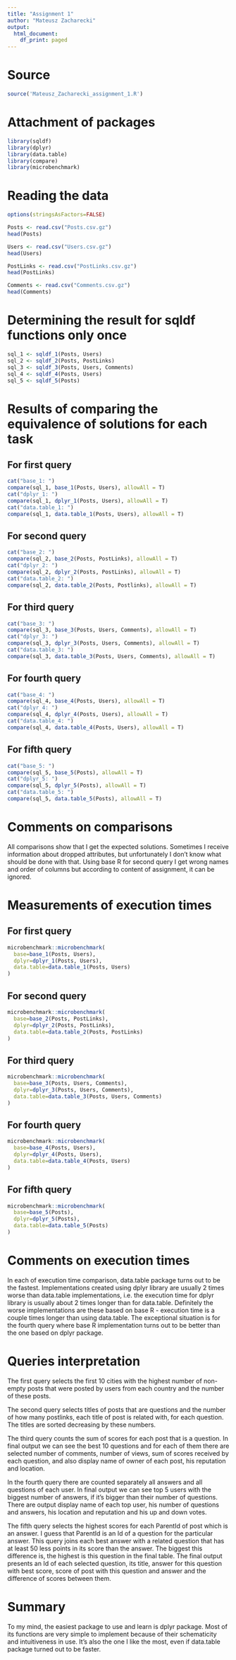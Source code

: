 ```yaml
---
title: "Assignment 1"
author: "Mateusz Zacharecki"
output:
  html_document:
    df_print: paged
---
```


# Source

```r
source('Mateusz_Zacharecki_assignment_1.R')

```

# Attachment of packages

```r
library(sqldf)
library(dplyr)
library(data.table)
library(compare)
library(microbenchmark)

```

# Reading the data

```r
options(stringsAsFactors=FALSE)

Posts <- read.csv("Posts.csv.gz")
head(Posts)

Users <- read.csv("Users.csv.gz")
head(Users)

PostLinks <- read.csv("PostLinks.csv.gz")
head(PostLinks)

Comments <- read.csv("Comments.csv.gz")
head(Comments)

```

# Determining the result for sqldf functions only once

```r
sql_1 <- sqldf_1(Posts, Users)
sql_2 <- sqldf_2(Posts, PostLinks)
sql_3 <- sqldf_3(Posts, Users, Comments)
sql_4 <- sqldf_4(Posts, Users)
sql_5 <- sqldf_5(Posts)

```

# Results of comparing the equivalence of solutions for each task

## For first query

```r
cat("base_1: ")
compare(sql_1, base_1(Posts, Users), allowAll = T)
cat("dplyr_1: ")
compare(sql_1, dplyr_1(Posts, Users), allowAll = T)
cat("data.table_1: ")
compare(sql_1, data.table_1(Posts, Users), allowAll = T)

```

## For second query

```r
cat("base_2: ")
compare(sql_2, base_2(Posts, PostLinks), allowAll = T)
cat("dplyr_2: ")
compare(sql_2, dplyr_2(Posts, PostLinks), allowAll = T)
cat("data.table_2: ")
compare(sql_2, data.table_2(Posts, Postlinks), allowAll = T)

```

## For third query

```r
cat("base_3: ")
compare(sql_3, base_3(Posts, Users, Comments), allowAll = T)
cat("dplyr_3: ")
compare(sql_3, dplyr_3(Posts, Users, Comments), allowAll = T)
cat("data.table_3: ")
compare(sql_3, data.table_3(Posts, Users, Comments), allowAll = T)

```

## For fourth query

```r
cat("base_4: ")
compare(sql_4, base_4(Posts, Users), allowAll = T)
cat("dplyr_4: ")
compare(sql_4, dplyr_4(Posts, Users), allowAll = T)
cat("data.table_4: ")
compare(sql_4, data.table_4(Posts, Users), allowAll = T)

```

## For fifth query

```r
cat("base_5: ")
compare(sql_5, base_5(Posts), allowAll = T)
cat("dplyr_5: ")
compare(sql_5, dplyr_5(Posts), allowAll = T)
cat("data.table_5: ")
compare(sql_5, data.table_5(Posts), allowAll = T)

```

# Comments on comparisons

All comparisons show that I get the expected solutions. Sometimes I receive information about dropped attributes, but unfortunately I don't know what should be done with that. Using base R for second query I get wrong names and order of columns but according to content of assignment, it can be ignored.

# Measurements of execution times

## For first query

```r
microbenchmark::microbenchmark(
  base=base_1(Posts, Users),
  dplyr=dplyr_1(Posts, Users),
  data.table=data.table_1(Posts, Users)
)

```

## For second query

```r
microbenchmark::microbenchmark(
  base=base_2(Posts, PostLinks),
  dplyr=dplyr_2(Posts, PostLinks),
  data.table=data.table_2(Posts, PostLinks)
)

```

## For third query

```r
microbenchmark::microbenchmark(
  base=base_3(Posts, Users, Comments),
  dplyr=dplyr_3(Posts, Users, Comments),
  data.table=data.table_3(Posts, Users, Comments)
)

```

## For fourth query

```r
microbenchmark::microbenchmark(
  base=base_4(Posts, Users),
  dplyr=dplyr_4(Posts, Users),
  data.table=data.table_4(Posts, Users)
)

```

## For fifth query

```r
microbenchmark::microbenchmark(
  base=base_5(Posts),
  dplyr=dplyr_5(Posts),
  data.table=data.table_5(Posts)
)

```

# Comments on execution times

In each of execution time comparison, data.table package turns out to be the fastest. Implementations created using dplyr library are usually 2 times worse than data.table implementations, i.e. the execution time for dplyr library is usually about 2 times longer than for data.table. Definitely the worse implementations are these based on base R - execution time is a couple times longer than using data.table. The exceptional situation is for the fourth query where base R implementation turns out to be better than the one based on dplyr package.

# Queries interpretation

The first query selects the first 10 cities with the highest number of non-empty posts that were posted by users from each country and the number of these posts.

The second query selects titles of posts that are questions and the number of how many postlinks, each title of post is related with, for each question. The titles are sorted decreasing by these numbers.

The third query counts the sum of scores for each post that is a question. In final output we can see the best 10 questions and for each of them there are selected number of comments, number of views, sum of scores received by each question, and also display name of owner of each post, his reputation and location.

In the fourth query there are counted separately all answers and all questions of each user. In final output we can see top 5 users with the biggest number of answers, if it's bigger than their number of questions. There are output display name of each top user, his number of questions and answers, his location and reputation and his up and down votes.

The fifth query selects the highest scores for each ParentId of post which is an answer. I guess that ParentId is an Id of a question for the particular answer. This query joins each best answer with a related question that has at least 50 less points in its score than the answer. The biggest this difference is, the highest is this question in the final table. The final output presents an Id of each selected question, its title, answer for this question with best score, score of post with this question and answer and the difference of scores between them.

# Summary

To my mind, the easiest package to use and learn is dplyr package. Most of its functions are very simple to implement because of their schematicity and intuitiveness in use. It's also the one I like the most, even if data.table package turned out to be faster.
